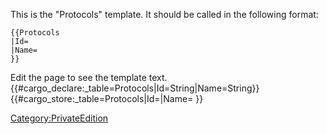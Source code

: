 <noinclude>
This is the "Protocols" template.
It should be called in the following format:
<pre>
{{Protocols
|Id=
|Name=
}}
</pre>
Edit the page to see the template text.
{{#cargo_declare:_table=Protocols|Id=String|Name=String}}
</noinclude><includeonly>{{#cargo_store:_table=Protocols|Id={{{Id|}}}|Name={{{Name|}}} }}
</includeonly>


<noinclude>[[Category:PrivateEdition]]</noinclude>